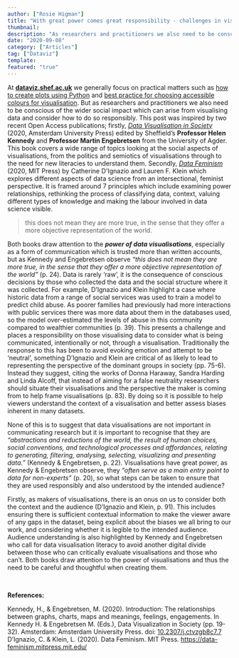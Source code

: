 ```yaml
---
author: ["Rosie Higman"]
title: "With great power comes great responsibility - challenges in visualising data"
thumbnail: 
description: "As researchers and practitioners we also need to be conscious of the wider social impact which can arise from visualising data and consider how to do so responsibly."
date: "2020-09-08"
category: ["Articles"]
tag: ["Dataviz"]
template:
featured: "true"
---
```


At **[dataviz.shef.ac.uk](https://dataviz.shef.ac.uk)** we generally focus on practical matters 
such as [how to create plots using Python](https://dataviz.shef.ac.uk/blog/07/05/2020/dataviz_stats_2) 
and [best practice for choosing accessible colours for visualisation](https://dataviz.shef.ac.uk/blog/06/05/2020/Colour_Schemes). 
But as researchers and practitioners we also need to be conscious of the wider social impact which 
can arise from visualising data and consider how to do so responsibly. This post was inspired 
by two recent Open Access publications; firstly, *[Data Visualisation in Society](https://www.jstor.org/stable/j.ctvzgb8c7)* 
(2020, Amsterdam University Press) edited by Sheffield’s **Professor Helen Kennedy** and **Professor Martin Engebretsen** 
from the University of Agder. This book covers a wide range of topics looking at the social aspects of visualisations, 
from the politics and semiotics of visualisations through to the need for new literacies to understand them. Secondly, 
*[Data Feminism](https://mitpress.mit.edu/books/data-feminism)* (2020, MIT Press) by Catherine D'Ignazio and Lauren F. Klein 
which explores different aspects of data science from an intersectional, feminist perspective. It is framed around 
7 principles which include examining power relationships, rethinking the process of classifying data, context, 
valuing different types of knowledge and making the labour involved in data science visible.  

> this does not mean they are more true, in the sense that they offer a more objective representation of the world.

Both books draw attention to the ***power of data visualisations***, especially as a form of communication which is trusted 
more than written accounts, but as Kennedy and Engebretsen observe *“this does not mean they are more true, in the sense 
that they offer a more objective representation of the world”* (p. 24). Data is rarely ‘raw’, it is the consequence of 
conscious decisions by those who collected the data and the social structure where it was collected. For example, D’Ignazio 
and Klein highlight a case where historic data from a range of social services was used to train a model to predict child 
abuse. As poorer families had previously had more interactions with public services there was more data about them in the 
databases used, so the model over-estimated the levels of abuse in this community compared to wealthier communities (p. 39). 
This presents a challenge and places a responsibility on those visualising data to consider what is being communicated, 
intentionally or not, through a visualisation. Traditionally the response to this has been to avoid evoking emotion and 
attempt to be ‘neutral’, something D’Ignazio and Klein are critical of as likely to lead to representing the perspective 
of the dominant groups in society (pp. 75-6). Instead they suggest, citing the works of Donna Haraway, Sandra Harding and 
Linda Alcoff, that instead of aiming for a false neutrality researchers should situate their visualisations and the perspective 
the maker is coming from to help frame visualisations (p. 83). By doing so it is possible to help viewers understand the 
context of a visualisation and better assess biases inherent in many datasets.  
  
None of this is to suggest that data visualisations are not important in communicating research but it is important to 
recognise that they are  *“abstractions and reductions of the world, the result of human choices, social conventions, and 
technological processes and affordances, relating to generating, filtering, analysing, selecting, visualizing and 
presenting data.”* (Kennedy & Engebretsen, p. 22). Visualisations have great power, as Kennedy & Engebretsen observe, 
they *“often serve as a main entry point to data for non-experts”* (p. 20), so what steps can be taken to ensure that 
they are used responsibly and also understood by the intended audience?  
  
Firstly, as makers of visualisations, there is an onus on us to consider both the context and the 
audience (D’Ignazio and Klein, p. 91). This includes ensuring there is sufficient contextual information to make the 
viewer aware of any gaps in the dataset, being explicit about the biases we all bring to our work, and considering 
whether it is legible to the intended audience. Audience understanding is also highlighted by Kennedy and Engebretsen 
who call for data visualisation literacy to avoid another digital divide between those who can critically evaluate 
visualisations and those who can’t. Both books draw attention to the power of visualisations and thus the need to be 
careful and thoughtful when creating them.  
  
<br/>
  

**References:**  
  
Kennedy, H., & Engebretsen, M. (2020). Introduction: The relationships between graphs, charts, maps and meanings, feelings, 
engagements. In Kennedy H. & Engebretsen M. (Eds.), Data Visualization in Society (pp. 19-32). Amsterdam: Amsterdam University Press. doi: [10.2307/j.ctvzgb8c7.7](https://www.jstor.org/stable/j.ctvzgb8c7)  
D’Ignazio, C. & Klein, L. (2020). Data Feminism. MIT Press. https://data-feminism.mitpress.mit.edu/


